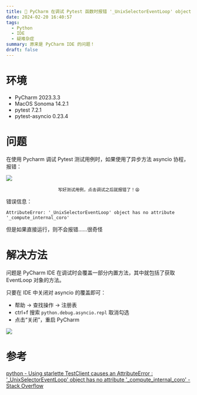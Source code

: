```yaml
---
title: 🐍 PyCharm 在调试 Pytest 函数时报错 '_UnixSelectorEventLoop' object has no attribute '_compute_internal_coro'
date: 2024-02-20 16:40:57
tags:
  - Python
  - IDE
  - 疑难杂症
summary: 原来是 PyCharm IDE 的问题！
draft: false
---
```


# 环境

- PyCharm 2023.3.3
- MacOS Sonoma 14.2.1
- pytest 7.2.1
- pytest-asyncio 0.23.4

# 问题

在使用 Pycharm 调试 Pytest 测试用例时，如果使用了异步方法 asyncio 协程，报错：

![](/static/blog/2024-02-20-pytest-asyncio-issue/2024-02-20-16-47-07.png)

<center>
  <small>写好测试用例，点击调试之后就报错了！😫</small>
</center>

错误信息：

```
AttributeError: '_UnixSelectorEventLoop' object has no attribute '_compute_internal_coro'
```

但是如果直接运行，则不会报错……很奇怪

# 解决方法

问题是 PyCharm IDE 在调试时会覆盖一部分内置方法，其中就包括了获取 EventLoop 对象的方法。

只要在 IDE 中关闭对 asyncio 的覆盖即可：

- 帮助 -> 查找操作 -> 注册表
- ctrl+f 搜索 `python.debug.asyncio.repl` 取消勾选
- 点击“关闭”，重启 PyCharm

![](/static/blog/2024-02-20-pytest-asyncio-issue/2024-02-20-16-51-50.png)

# 参考

[python - Using starlette TestClient causes an AttributeError : '\_UnixSelectorEventLoop' object has no attribute '\_compute_internal_coro' - Stack Overflow](https://stackoverflow.com/questions/77920123/using-starlette-testclient-causes-an-attributeerror-unixselectoreventloop-o/77926544#77926544)

